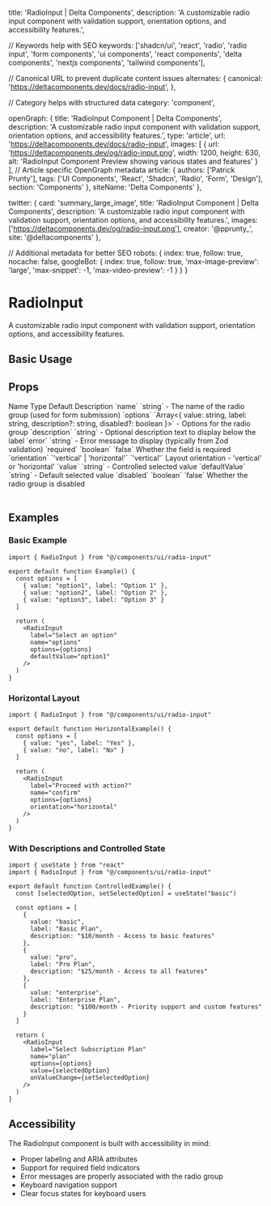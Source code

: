   title: 'RadioInput | Delta Components',
  description: 'A customizable radio input component with validation support, orientation options, and accessibility features.',

  // Keywords help with SEO
  keywords: ['shadcn/ui', 'react', 'radio', 'radio input', 'form components', 'ui components', 'react components', 'delta components', 'nextjs components', 'tailwind components'],

  // Canonical URL to prevent duplicate content issues
  alternates: {
    canonical: 'https://deltacomponents.dev/docs/radio-input',
  },

  // Category helps with structured data
  category: 'component',

  openGraph: {
    title: 'RadioInput Component | Delta Components',
    description: 'A customizable radio input component with validation support, orientation options, and accessibility features.',
    type: 'article',
    url: 'https://deltacomponents.dev/docs/radio-input',
    images: [
      {
        url: 'https://deltacomponents.dev/og/radio-input.png',
        width: 1200,
        height: 630,
        alt: 'RadioInput Component Preview showing various states and features'
      }
    ],
    // Article specific OpenGraph metadata
    article: {
      authors: ['Patrick Prunty'],
      tags: ['UI Components', 'React', 'Shadcn', 'Radio', 'Form', 'Design'],
      section: 'Components'
    },
    siteName: 'Delta Components'
  },

  twitter: {
    card: 'summary_large_image',
    title: 'RadioInput Component | Delta Components',
    description: 'A customizable radio input component with validation support, orientation options, and accessibility features.',
    images: ['https://deltacomponents.dev/og/radio-input.png'],
    creator: '@pprunty_',
    site: '@deltacomponents'
  },

  // Additional metadata for better SEO
  robots: {
    index: true,
    follow: true,
    nocache: false,
    googleBot: {
      index: true,
      follow: true,
      'max-image-preview': 'large',
      'max-snippet': -1,
      'max-video-preview': -1
    }
  }
}

# RadioInput

A customizable radio input component with validation support, orientation options, and accessibility features.

## Basic Usage

<ComponentTabs name="radio-input-basic" />

<InstallationInstructions componentName="radio-input" />

## Props

<Table>
  <TableHeader>
    <TableRow>
      <TableHead>Name</TableHead>
      <TableHead>Type</TableHead>
      <TableHead>Default</TableHead>
      <TableHead>Description</TableHead>
    </TableRow>
  </TableHeader>
  <TableBody>
    <TableRow>
      <TableCell>`name`</TableCell>
      <TableCell>`string`</TableCell>
      <TableCell>-</TableCell>
      <TableCell>The name of the radio group (used for form submission)</TableCell>
    </TableRow>
    <TableRow>
      <TableCell>`options`</TableCell>
      <TableCell>`Array<{ value: string, label: string, description?: string, disabled?: boolean }>`</TableCell>
      <TableCell>-</TableCell>
      <TableCell>Options for the radio group</TableCell>
    </TableRow>
    <TableRow>
      <TableCell>`description`</TableCell>
      <TableCell>`string`</TableCell>
      <TableCell>-</TableCell>
      <TableCell>Optional description text to display below the label</TableCell>
    </TableRow>
    <TableRow>
      <TableCell>`error`</TableCell>
      <TableCell>`string`</TableCell>
      <TableCell>-</TableCell>
      <TableCell>Error message to display (typically from Zod validation)</TableCell>
    </TableRow>
    <TableRow>
      <TableCell>`required`</TableCell>
      <TableCell>`boolean`</TableCell>
      <TableCell>`false`</TableCell>
      <TableCell>Whether the field is required</TableCell>
    </TableRow>
    <TableRow>
      <TableCell>`orientation`</TableCell>
      <TableCell>`'vertical' | 'horizontal'`</TableCell>
      <TableCell>`'vertical'`</TableCell>
      <TableCell>Layout orientation - 'vertical' or 'horizontal'</TableCell>
    </TableRow>
    <TableRow>
      <TableCell>`value`</TableCell>
      <TableCell>`string`</TableCell>
      <TableCell>-</TableCell>
      <TableCell>Controlled selected value</TableCell>
    </TableRow>
    <TableRow>
      <TableCell>`defaultValue`</TableCell>
      <TableCell>`string`</TableCell>
      <TableCell>-</TableCell>
      <TableCell>Default selected value</TableCell>
    </TableRow>
    <TableRow>
      <TableCell>`disabled`</TableCell>
      <TableCell>`boolean`</TableCell>
      <TableCell>`false`</TableCell>
      <TableCell>Whether the radio group is disabled</TableCell>
    </TableRow>
  </TableBody>
</Table>

## Examples

### Basic Example

```tsx
import { RadioInput } from "@/components/ui/radio-input"

export default function Example() {
  const options = [
    { value: "option1", label: "Option 1" },
    { value: "option2", label: "Option 2" },
    { value: "option3", label: "Option 3" }
  ]

  return (
    <RadioInput
      label="Select an option"
      name="options"
      options={options}
      defaultValue="option1"
    />
  )
}
```

### Horizontal Layout

```tsx
import { RadioInput } from "@/components/ui/radio-input"

export default function HorizontalExample() {
  const options = [
    { value: "yes", label: "Yes" },
    { value: "no", label: "No" }
  ]

  return (
    <RadioInput
      label="Proceed with action?"
      name="confirm"
      options={options}
      orientation="horizontal"
    />
  )
}
```

### With Descriptions and Controlled State

```tsx
import { useState } from "react"
import { RadioInput } from "@/components/ui/radio-input"

export default function ControlledExample() {
  const [selectedOption, setSelectedOption] = useState("basic")
  
  const options = [
    { 
      value: "basic", 
      label: "Basic Plan", 
      description: "$10/month - Access to basic features" 
    },
    { 
      value: "pro", 
      label: "Pro Plan", 
      description: "$25/month - Access to all features" 
    },
    { 
      value: "enterprise", 
      label: "Enterprise Plan", 
      description: "$100/month - Priority support and custom features" 
    }
  ]
  
  return (
    <RadioInput
      label="Select Subscription Plan"
      name="plan"
      options={options}
      value={selectedOption}
      onValueChange={setSelectedOption}
    />
  )
}
```

## Accessibility

The RadioInput component is built with accessibility in mind:

- Proper labeling and ARIA attributes
- Support for required field indicators
- Error messages are properly associated with the radio group
- Keyboard navigation support
- Clear focus states for keyboard users
